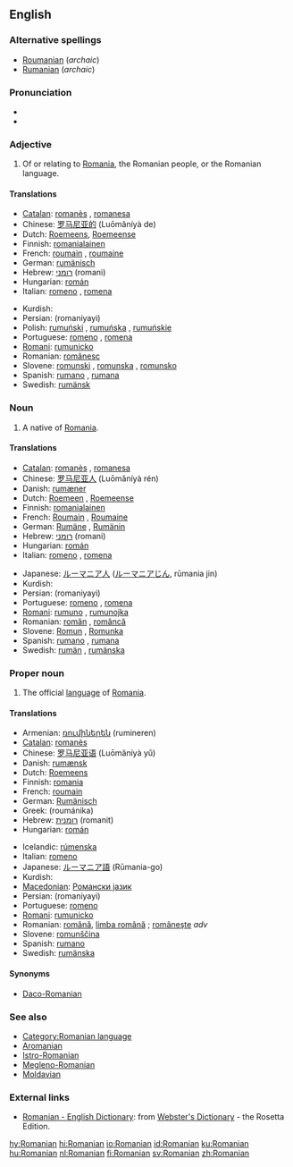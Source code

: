 ==English==
{{wikipedia}}

===Alternative spellings===
*[[Roumanian]] (''archaic'')
*[[Rumanian]] (''archaic'')

===Pronunciation===
*{{audio|en-us-Romanian.ogg|Audio (US)}}
*{{rhymes|eɪniən}}

===Adjective===
{{en-adj|-}}

# Of or relating to [[Romania]], the Romanian people, or the Romanian language.

====Translations====
{{trans-top|of or relating to Romania, its people, or language}}
*[[Catalan]]: [[romanès]] {{m}}, [[romanesa]] {{f}}
*Chinese: [[罗马尼亚的]] (Luōmǎníyà de)
*Dutch: [[Roemeens]], [[Roemeense]]
*Finnish: [[romanialainen]] <!--"lainen" = person-->
*French: [[roumain]] {{m}}, [[roumaine]] {{f}}
*German: [[rumänisch]]
*Hebrew: [[רומני]] (romani)
*Hungarian: [[román]]
*Italian: [[romeno]] {{m}}, [[romena]] {{f}}
{{trans-mid}}
*Kurdish: {{KUchar|[[ڕۆمانی]]}}
*Persian: {{FAchar|[[رومانیایی]]}} (romaniyayi)
*Polish: [[rumuński]] {{m}}, [[rumuńska]] {{f}}, [[rumuńskie]] {{n}}
*Portuguese: [[romeno]] {{m}}, [[romena]] {{f}}
*[[Romani]]: [[rumunicko]]
*Romanian: [[românesc]] {{m}}
*Slovene: [[romunski]] {{m}}, [[romunska]] {{f}}, [[romunsko]] {{n}}
*Spanish: [[rumano]] {{m}}, [[rumana]] {{f}}
*Swedish: [[rumänsk]]
{{trans-bottom}}

===Noun===
{{en-noun}}

# A native of [[Romania]].

====Translations====
{{trans-top|native of Romania}}
*[[Catalan]]: [[romanès]] {{m}}, [[romanesa]] {{f}}
*Chinese: [[罗马尼亚人]] (Luōmǎníyà rén)
*Danish: [[rumæner]] {{c}}
*Dutch: [[Roemeen]] {{m}}, [[Roemeense]] {{f}}
*Finnish: [[romanialainen]]
*French: [[Roumain]] {{m}}, [[Roumaine]] {{f}}
*German: [[Rumäne]] {{m}}, [[Rumänin]] {{f}}
*Hebrew: [[רומני]] (romani)
*Hungarian: [[román]]
*Italian: [[romeno]] {{m}}, [[romena]] {{f}}
{{trans-mid}}
*Japanese: [[ルーマニア人]] ([[ルーマニアじん]], rūmania jin)
*Kurdish: {{KUchar|[[ڕۆمانی]]}}
*Persian: {{FAchar|[[رومانیایی]]}} (romaniyayi)
*Portuguese: [[romeno]] {{m}}, [[romena]] {{f}}
*[[Romani]]: [[rumuno]] {{m}}, [[rumunojka]] {{m}}
*Romanian: [[român]] {{m}}, [[româncă]] {{f}}
*Slovene: [[Romun]] {{m}}, [[Romunka]] {{f}}
*Spanish: [[rumano]] {{m}}, [[rumana]] {{f}}
*Swedish: [[rumän]] {{m}}, [[rumänska]] {{f}}
{{trans-bottom}}

===Proper noun===
{{en-proper-noun}}

# The official [[language]] of [[Romania]].

====Translations====
{{trans-top|official language of Romania}}
*Armenian: [[ռումիներեն]] (rumineren)
*[[Catalan]]: [[romanès]] {{m}}
*Chinese: [[罗马尼亚语]] (Luōmǎníyà yǔ)
*Danish: [[rumænsk]]
*Dutch: [[Roemeens]] {{n}}
*Finnish: [[romania]]
*French: [[roumain]] {{m}}
*German: [[Rumänisch]] {{n}}
*Greek: {{t-|el|ρουμάνικα|n|p}} (roumánika)
*Hebrew: [[רומנית]] (romanit)
*Hungarian: [[román]]
{{trans-mid}}
*Icelandic: [[rúmenska]] {{f}}
*Italian: [[romeno]] {{m}}
*Japanese: [[ルーマニア語]] (Rūmania-go)
*Kurdish: {{KUchar|[[ڕۆمانی]]}}
*[[Macedonian]]: [[Романски јазик]]
*Persian: {{FAchar|[[رومانیایی]]}} (romaniyayi)
*Portuguese: [[romeno]] {{m}}
*[[Romani]]: [[rumunicko]]
*Romanian: [[română]], [[limba română]] {{f}}; [[româneşte]] ''adv''
*Slovene: [[romunščina]] {{f}}
*Spanish: [[rumano]] {{m}}
*Swedish: [[rumänska]]
{{trans-bottom}}

====Synonyms====
*[[Daco-Romanian]]

===See also===
*[[:Category:Romanian language|Category:Romanian language]]
*[[Aromanian]]
*[[Istro-Romanian]]
*[[Megleno-Romanian]]
*[[Moldavian]]

===External links===
{{interwiktionary|code=ro}}
*[http://www.websters-online-dictionary.org/definition/Romanian-english/ Romanian - English Dictionary]: from [http://www.websters-online-dictionary.org/ Webster's Dictionary] - the Rosetta Edition.
{{ethnologue|code=ron}}

[[hy:Romanian]]
[[hi:Romanian]]
[[io:Romanian]]
[[id:Romanian]]
[[ku:Romanian]]
[[hu:Romanian]]
[[nl:Romanian]]
[[fi:Romanian]]
[[sv:Romanian]]
[[zh:Romanian]]